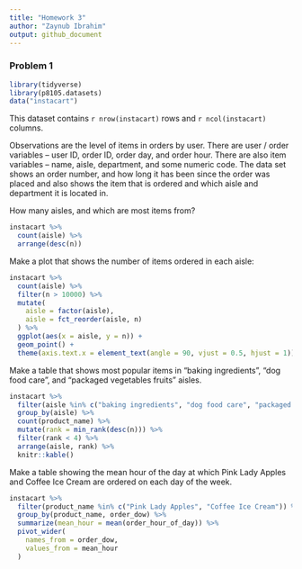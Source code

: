 ```yaml
---
title: "Homework 3"
author: "Zaynub Ibrahim"
output: github_document
---
```


### Problem 1

```r
library(tidyverse)
library(p8105.datasets)
data("instacart")
```

This dataset contains `r nrow(instacart)` rows and `r ncol(instacart)` columns. 

Observations are the level of items in orders by user. There are user / order variables -- user ID, order ID, order day, and order hour. There are also item variables -- name, aisle, department, and some numeric code. The data set shows an order number, and how long it has been since the order was placed and also shows the item that is ordered and which aisle and department it is located in. 

How many aisles, and which are most items from? 

```r
instacart %>%
  count(aisle) %>%
  arrange(desc(n))
```

Make a plot that shows the number of items ordered in each aisle:

```r
instacart %>%
  count(aisle) %>%
  filter(n > 10000) %>%
  mutate(
    aisle = factor(aisle),
    aisle = fct_reorder(aisle, n)
  ) %>%
  ggplot(aes(x = aisle, y = n)) +
  geom_point() +
  theme(axis.text.x = element_text(angle = 90, vjust = 0.5, hjust = 1))
```

Make a table that shows most popular items in “baking ingredients”, “dog food care”, and “packaged vegetables fruits” aisles. 

```r
instacart %>%
  filter(aisle %in% c("baking ingredients", "dog food care", "packaged vegetables fruits")) %>%
  group_by(aisle) %>%
  count(product_name) %>%
  mutate(rank = min_rank(desc(n))) %>%
  filter(rank < 4) %>%
  arrange(aisle, rank) %>%
  knitr::kable()
```

Make a table showing the mean hour of the day at which Pink Lady Apples and Coffee Ice Cream are ordered on each day of the week.

```r
instacart %>%
  filter(product_name %in% c("Pink Lady Apples", "Coffee Ice Cream")) %>%
  group_by(product_name, order_dow) %>%
  summarize(mean_hour = mean(order_hour_of_day)) %>%
  pivot_wider(
    names_from = order_dow,
    values_from = mean_hour
  )
```












